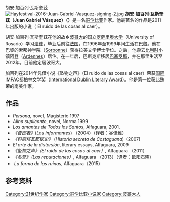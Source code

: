 胡安·加百列·瓦斯奎茲{{unreferenced|time=2016-07-04T10:36:50+00:00}}
{{noteTA
|1=zh:坠物之声;zh-cn:坠物之声;zh-tw:聽見墜落之聲;
}}
[[File:Hayfestival-2016-Juan-Gabriel-Vasquez-signing-2.jpg|thumb]]
'''胡安·加百列·瓦斯奎茲（Juan Gabriel Vásquez）（{{bd|1973年||}}）'''是一名[[哥伦比亚|哥伦比亚]]作家。他最著名的作品是2011年出版的小说{{le|《坠物之声》|The_Sound_of_Things_Falling}}（ El ruido de las cosas al caer）。

胡安·加百列·瓦斯奎茲在他的故乡[[波哥大|波哥大]]的[[国立罗萨里奥大学|国立罗萨里奥大学]]（University of Rosario）学习[[法律|法律]]，毕业后前往[[法国|法国]]，在1996年至1999年间生活在[[巴黎|巴黎]]。他在巴黎的索邦神学院（[[索邦神學院|Sorbonne]]）获得拉美文学博士学位。之后，他搬去[[比利时|比利时]]小镇阿登（[[阿登|Ardennes]]）居住。在一年后，巴斯克斯移居[[巴塞罗那|巴塞罗那]]，并在那里生活至2012年。目前他定居波哥大。



加百列在2014年凭借小说《坠物之声》（El ruido de las cosas al caer）荣获[[国际IMPAC都柏林文学奖|国际IMPAC都柏林文学奖]]（[[国际IMPAC都柏林文学奖|International Dublin Literary Award]]）。他是第一位获此殊荣的南美作家。

== 作品 ==
* ''Persona'', novel, Magisterio 1997
* ''Alina suplicante'', novel, Norma 1999
* ''Los amantes de Todos los Santos'', Alfaguara, 2001. 
* ''《告密者》''(''Los informantes'') （2004）（译者：谷佳维）
* ''《科斯塔瓦那秘史》'' (''Historia secreta de Costaguana'')  (2007)
* ''El arte de la distorsión'', literary essays, Alfaguara, 2009
* ''《坠物之声》（El ruido de las cosas al caer）, ''Alfaguara （2011）
* ''《名誉》（Las reputaciones）, ''Alfaguara （2013）（译者：欧阳石晓）
* ''La forma de las ruinas'', Alfaguara（2015）

== 参考资料 ==
{{Reflist}}

[[Category:21世纪作家|Category:21世纪作家]]
[[Category:哥伦比亚小说家|Category:哥伦比亚小说家]]
[[Category:波哥大人|Category:波哥大人]]